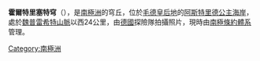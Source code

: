 {{coord|72|5|S|12|22|E|source:GNIS|display=title}}

'''霍爾特里塞特穹'''（{{lang-de|Horteriset}}），是[[南極洲|南極洲]]的穹丘，位於[[毛德皇后地|毛德皇后地]]的[[阿斯特里德公主海岸|阿斯特里德公主海岸]]，處於[[魏普雷希特山脈|魏普雷希特山脈]]以西24公里，由[[德國|德國]]探險隊拍攝照片，現時由[[南極條約體系|南極條約體系]]管理。

{{Antarctica-geo-stub}}
[[Category:南極洲|Category:南極洲]]